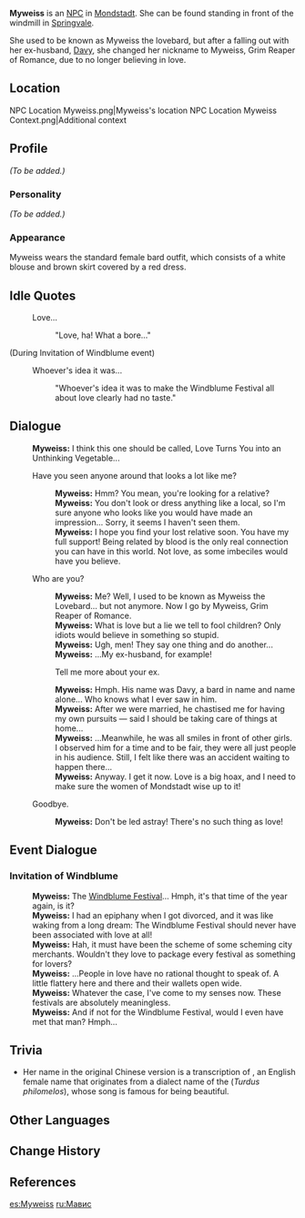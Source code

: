 {{Meta
<!-- REMOVE THIS TEMPLATE AFTER ADDING MISSING INFO -->
|missing_NPC_profile  = yes
}}
{{Character Infobox
|type             = NPC
|region           = Mondstadt
|image            = NPC Myweiss.png
|title            = Bard
|spouse           = Davy
|spouseNote       = Ex-husband
|voiceEN          = [https://www.ambermayvoices.com/ Amber May]<ref name="Amber May">Twitter: [https://twitter.com/AmberFoxyVox/status/1357910178998329344 EN VA Self Announcement]</ref>
}}
'''Myweiss''' is an [[NPC]] in [[Mondstadt]]. She can be found standing in front of the windmill in [[Springvale]].

She used to be known as Myweiss the lovebard, but after a falling out with her ex-husband, [[Davy]], she changed her nickname to Myweiss, Grim Reaper of Romance, due to no longer believing in love.

==Location==
<gallery>
NPC Location Myweiss.png|Myweiss's location
NPC Location Myweiss Context.png|Additional context
</gallery>

==Profile==
<!-- detailed story/lore information goes here -->
''(To be added.)''

===Personality===
''(To be added.)''

===Appearance===
Myweiss wears the standard female bard outfit, which consists of a white blouse and brown skirt covered by a red dress.
<!--
==Quests and Events==
{{Quests and Events}}
-->
==Idle Quotes==
{{Dialogue start}}
: {{DIcon|Idle}} Love...
:: {{A|VO Myweiss 01.ogg}} "Love, ha! What a bore..."
{{Dialogue end}}

(During Invitation of Windblume event)
{{Dialogue start}}
: {{DIcon|Idle}} Whoever's idea it was...
:: {{A|VO Myweiss Invitation of Windblume 01.ogg}} "Whoever's idea it was to make the Windblume Festival all about love clearly had no taste."
{{Dialogue end}}

==Dialogue==
{{Dialogue start}}
:'''Myweiss:''' I think this one should be called, Love Turns You into an Unthinking Vegetable...
:{{DIcon}} Have you seen anyone around that looks a lot like me?
::'''Myweiss:''' Hmm? You mean, you're looking for a relative?
::'''Myweiss:''' You don't look or dress anything like a local, so I'm sure anyone who looks like you would have made an impression... Sorry, it seems I haven't seen them.
::'''Myweiss:''' I hope you find your lost relative soon. You have my full support! Being related by blood is the only real connection you can have in this world. Not love, as some imbeciles would have you believe.
:{{DIcon}} Who are you?
::'''Myweiss:''' Me? Well, I used to be known as Myweiss the Lovebard... but not anymore. Now I go by Myweiss, Grim Reaper of Romance.
::'''Myweiss:''' What is love but a lie we tell to fool children? Only idiots would believe in something so stupid.
::'''Myweiss:''' Ugh, men! They say one thing and do another...
::'''Myweiss:''' ...My ex-husband, for example!
::{{DIcon}} Tell me more about your ex.
::'''Myweiss:''' Hmph. His name was Davy, a bard in name and name alone... Who knows what I ever saw in him.
::'''Myweiss:''' After we were married, he chastised me for having my own pursuits &mdash; said I should be taking care of things at home...
::'''Myweiss:''' ...Meanwhile, he was all smiles in front of other girls. I observed him for a time and to be fair, they were all just people in his audience. Still, I felt like there was an accident waiting to happen there...
::'''Myweiss:''' Anyway. I get it now. Love is a big hoax, and I need to make sure the women of Mondstadt wise up to it!
:{{DIcon}} Goodbye.
::'''Myweiss:''' Don't be led astray! There's no such thing as love!
{{Dialogue end}}

==Event Dialogue==
===Invitation of Windblume===
{{Dialogue start}}
:'''Myweiss:''' The [[Windblume Festival]]... Hmph, it's that time of the year again, is it?
:'''Myweiss:''' I had an epiphany when I got divorced, and it was like waking from a long dream: The Windblume Festival should never have been associated with love at all!
:'''Myweiss:''' Hah, it must have been the scheme of some scheming city merchants. Wouldn't they love to package every festival as something for lovers?
:'''Myweiss:''' ...People in love have no rational thought to speak of. A little flattery here and there and their wallets open wide.
:'''Myweiss:''' Whatever the case, I've come to my senses now. These festivals are absolutely meaningless.
:'''Myweiss:''' And if not for the Windblume Festival, would I even have met that man? Hmph...
{{Dialogue end}}

==Trivia==
* Her name in the original Chinese version is a transcription of {{w|Mavis}}, an English female name that originates from a dialect name of the {{w|song thrush}} (''Turdus philomelos''), whose song is famous for being beautiful.

==Other Languages==
{{Other Languages
|default_hidden = 1
|en      = Myweiss
|zhs     = 梅薇丝
|zhs_rm  = Méiwēisī
|zht     = 梅薇絲
|zht_rm  = Méiwēisī
|ja      = マイワイス
|ja_rm   = Maiwaisu
|ko      = 마비스
|ko_rm   = Mabiseu
|es      = Myweiss
|fr      = Myweiss
|ru      = Мавис
|th      = Myweiss
|vi      = Myweiss
|de      = Myweiss
|id      = Myweiss
|pt      = Mavis
|tr      = Myweiss
|it      = Myweiss
}}

==Change History==
{{Change History|1.0}}

==References==
{{Reflist}}

[[es:Myweiss]]
[[ru:Мавис]]